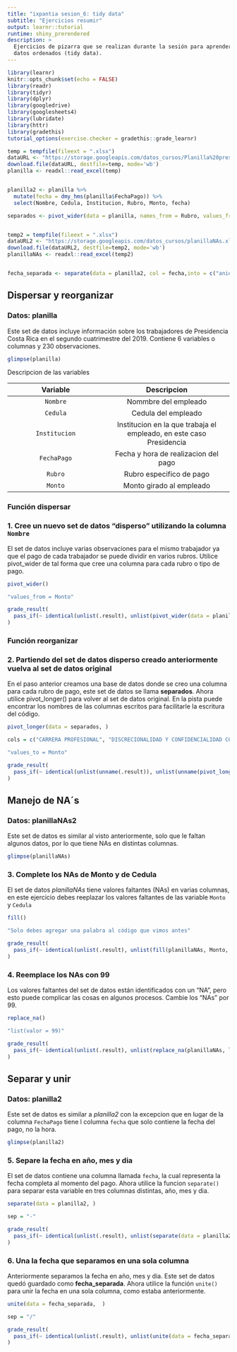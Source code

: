 ```yaml
---
title: "ixpantia sesion_6: tidy data"
subtitle: "Ejercicios resumir" 
output: learnr::tutorial
runtime: shiny_prerendered
description: >
  Ejercicios de pizarra que se realizan durante la sesión para aprender sobre
  datos ordenados (tidy data).
---
```


```r
library(learnr)
knitr::opts_chunk$set(echo = FALSE)
library(readr)
library(tidyr)
library(dplyr)
library(googledrive)
library(googlesheets4)
library(lubridate)
library(httr)
library(gradethis)
tutorial_options(exercise.checker = gradethis::grade_learnr)

temp = tempfile(fileext = ".xlsx")
dataURL <- "https://storage.googleapis.com/datos_cursos/Planilla%20presidencia.xlsx"
download.file(dataURL, destfile=temp, mode='wb')
planilla <- readxl::read_excel(temp)


planilla2 <- planilla %>% 
  mutate(fecha = dmy_hms(planilla$FechaPago)) %>% 
  select(Nombre, Cedula, Institucion, Rubro, Monto, fecha)

separados <- pivot_wider(data = planilla, names_from = Rubro, values_from = Monto)


temp2 = tempfile(fileext = ".xlsx")
dataURL2 <- "https://storage.googleapis.com/datos_cursos/planillaNAs.xlsx"
download.file(dataURL2, destfile=temp2, mode='wb')
planillaNAs <- readxl::read_excel(temp2)


fecha_separada <- separate(data = planilla2, col = fecha,into = c("anio", "mes", "dia"), sep = "-")
```


## Dispersar y reorganizar

### Datos: **planilla**

Este set de datos incluye información sobre los trabajadores de Presidencia Costa Rica en el segundo cuatrimestre del 2019. Contiene 6 variables o columnas y 230 observaciones. 
```r
glimpse(planilla) 
```

Descripcion de las variables

| Variable | Descripcion |
|:--------:|:-----------:|
| `Nombre` | Nommbre del empleado |
| `Cedula` | Cedula del empleado |
| `Institucion` | Institucion en la que trabaja el empleado, en este caso Presidencia |
| `FechaPago` | Fecha y hora de realizacion del pago |
| `Rubro` | Rubro especifico de pago |
| `Monto` | Monto girado al empleado |


### Función dispersar
### 1. Cree un nuevo set de datos "disperso" utilizando la columna `Nombre` 

El set de datos incluye varias observaciones para el mismo trabajador ya que el pago de cada trabajador se puede dividir en varios rubros. Utilice pivot_wider de tal forma que cree una columna para cada rubro o tipo de pago. 
```r
pivot_wider()
```

```r
"values_from = Monto"
```

```r
grade_result(
  pass_if(~ identical(unlist(.result), unlist(pivot_wider(data = planilla, names_from = Rubro, values_from = Monto))), "Muy bien!")
)
```


### Función reorganizar
### 2. Partiendo del set de datos disperso creado anteriormente vuelva al set de datos original

En el paso anterior creamos una base de datos donde se creo una columna para cada rubro de pago, este set de datos se llama **separados**. Ahora utilice pivot_longer() para volver al set de datos original. En la pista puede encontrar los nombres de las columnas escritos para facilitarle la escritura del código. 
```r
pivot_longer(data = separados, )
```

```r
cols = c("CARRERA PROFESIONAL", "DISCRECIONALIDAD Y CONFIDENCIALIDAD COL 108", "DEDICACION EXCLUSIVA", "SALARIO BASE", "AUMENTOS ANUALES", "HORAS EXTRA-P.Adeudados", "PROHIBICION", "SOBREPAGO POR ASIGNACION", "SUBSIDIO ENFERMEDAD REG SERV CIVIL", "SUBSIDIO ENFERMEDAD NO REG SERV CIVIL")
```
 
```r
"values_to = Monto"
```

```r
grade_result(
  pass_if(~ identical(unlist(unname(.result)), unlist(unname(pivot_longer(data = separados, cols = c("CARRERA PROFESIONAL", "DISCRECIONALIDAD Y CONFIDENCIALIDAD COL 108", "DEDICACION EXCLUSIVA", "SALARIO BASE", "AUMENTOS ANUALES", "HORAS EXTRA-P.Adeudados", "PROHIBICION", "SOBREPAGO POR ASIGNACION", "SUBSIDIO ENFERMEDAD REG SERV CIVIL", "SUBSIDIO ENFERMEDAD NO REG SERV CIVIL"),names_to = "Rubro", values_to = "Monto")))), "Muy bien!")
)
```


## Manejo de NA´s

### Datos: **planillaNAs2**

Este set de datos es similar al visto anteriormente, solo que le faltan algunos datos, por lo que tiene NAs en distintas columnas. 
```r
glimpse(planillaNAs)
```


### 3. Complete los NAs de Monto y de Cedula

El set de datos *planillaNAs* tiene valores faltantes (NAs) en varias columnas, en este ejercicio debes reeplazar los valores faltantes de las variable `Monto` y `Cedula`
```r
fill()
```

```r
"Solo debes agregar una palabra al código que vimos antes"
```

```r
grade_result(
  pass_if(~ identical(unlist(.result), unlist(fill(planillaNAs, Monto, Cedula))), "Muy bien!")
)
```


### 4. Reemplace los NAs con 99

Los valores faltantes del set de datos están identificados con un "NA", pero esto puede complicar las cosas en algunos procesos. Cambie los "NAs" por 99. 
```r
replace_na()
```

```r
"list(valor = 99)"
```

```r
grade_result(
  pass_if(~ identical(unlist(.result), unlist(replace_na(planillaNAs, list(valor = 99)))), "Muy bien!")
)
```

## Separar y unir

### Datos: **planilla2** 

Este set de datos es similar a *planilla2* con la excepcion que en lugar de la columna `FechaPago` tiene l columna `fecha` que solo contiene la fecha del pago, no la hora. 

```r
glimpse(planilla2)
```


### 5. Separe la fecha en año, mes y dia

El set de datos contiene una columna llamada `fecha`, la cual representa la fecha completa al momento del pago. Ahora utilice la funcion `separate()` para separar esta variable en tres columnas distintas, año, mes y dia. 

```r
separate(data = planilla2, )
```

```r
sep = "-"
```

```r
grade_result(
  pass_if(~ identical(unlist(.result), unlist(separate(data = planilla2, col = fecha, into = c("anio", "mes", "dia"), sep = "-"))), "Muy bien!")
)
```

### 6. Una la fecha que separamos en una sola columna

Anteriormente separamos la fecha en año, mes y dia. Este set de datos quedó guardado como **fecha_separada**. Ahora utilice la función `unite()` para unir la fecha en una sola columna, como estaba anteriormente. 

```r
unite(data = fecha_separada,  )
```

```r
sep = "/"
```

```r
grade_result(
  pass_if(~ identical(unlist(.result), unlist(unite(data = fecha_separada , col = "FechaPago", anio:dia, sep = "/"))), "Muy bien!")
)
```

